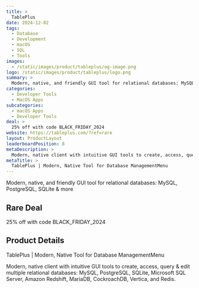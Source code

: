 ```yaml
---
title: >
  TablePlus
date: 2024-12-02
tags:
  - Database
  - Development
  - macOS
  - SQL
  - Tools
images:
  - /static/images/product/tableplus/og-image.png
logo: /static/images/product/tableplus/logo.png
summary: >
  Modern, native, and friendly GUI tool for relational databases: MySQL, PostgreSQL, SQLite & more
categories:
  - Developer Tools
  - MacOS Apps
subcategories:
  - macOS Apps
  - Developer Tools
deal: >
  25% off with code BLACK_FRIDAY_2024
website: https://tableplus.com/?ref=rare
layout: ProductLayout
leaderboardPosition: 8
metaDescription: >
  Modern, native client with intuitive GUI tools to create, access, query & edit multiple relational databases: MySQL, PostgreSQL, SQLite, Microsoft SQL Server, Amazon Redshift, MariaDB, CockroachDB, Vertica, and Redis.
metaTitle: >
  TablePlus | Modern, Native Tool for Database ManagementMenu
---
```

Modern, native, and friendly GUI tool for relational databases: MySQL, PostgreSQL, SQLite & more

## Rare Deal

25% off with code BLACK_FRIDAY_2024

## Product Details

TablePlus | Modern, Native Tool for Database ManagementMenu

Modern, native client with intuitive GUI tools to create, access, query & edit multiple relational databases: MySQL, PostgreSQL, SQLite, Microsoft SQL Server, Amazon Redshift, MariaDB, CockroachDB, Vertica, and Redis.
